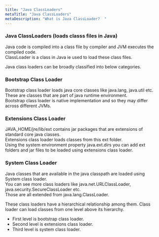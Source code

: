 ```yaml
---
title: "Java ClassLoaders"
metaTitle: "Java ClassLoaders"
metaDescription: "What is Java ClassLoader?  "
---
```

### Java ClassLoaders (loads classs files in Java)

Java code is compiled into a class file by compiler and JVM executes the compiled code.  
ClassLoader is a class in Java ie used to load these class files.

Java class loaders can be broadly classified into below categories.

### Bootstrap Class Loader     
Bootstrap class loader loads java core classes like java.lang, java.util etc.    
These are classes that are part of java runtime environment.    
Bootstrap class loader is native implementation and so they may differ across different JVMs.   

### Extensions Class Loader      
JAVA_HOME/jre/lib/ext contains jar packages that are extensions of standard core java classes.    
Extensions class loader loads classes from this ext folder.    
Using the system environment property java.ext.dirs you can add ext folders and jar files to be loaded using extensions class loader.   

### System Class Loader   
Java classes that are available in the java classpath are loaded using System class loader.      
You can see more class loaders like java.net.URLClassLoader, java.security.SecureClassLoader etc.      
Those are all extended from java.lang.ClassLoader.   

These class loaders have a hierarchical relationship among them. Class loader can load classes from one level above its hierarchy.    
- First level is bootstrap class loader.      
- Second level is extensions class loader.      
- Third level is system class loader.     
